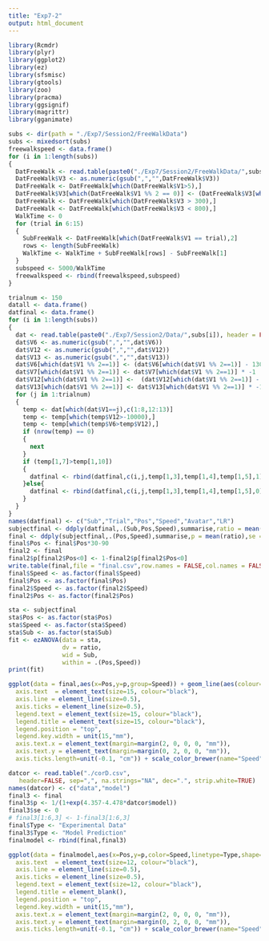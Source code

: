 ```yaml
---
title: "Exp7-2"
output: html_document
---
```


```r
library(Rcmdr)
library(plyr)
library(ggplot2)
library(ez)
library(sfsmisc)
library(gtools)
library(zoo)
library(pracma)
library(ggsignif)
library(magrittr)
library(gganimate)
```

```r
subs <- dir(path = "./Exp7/Session2/FreeWalkData")
subs <- mixedsort(subs)
freewalkspeed <- data.frame()
for (i in 1:length(subs))
{
  DatFreeWalk <- read.table(paste0("./Exp7/Session2/FreeWalkData/",subs[i]), header = FALSE, sep = ";", na.strings = "NA",dec = ".", strip.white = TRUE)
  DatFreeWalk$V3 <- as.numeric(gsub(",","",DatFreeWalk$V3))
  DatFreeWalk <- DatFreeWalk[which(DatFreeWalk$V1>5),]
  DatFreeWalk$V3[which(DatFreeWalk$V1 %% 2 == 0)] <- (DatFreeWalk$V3[which(DatFreeWalk$V1 %% 2 == 0)] - 1300)*-1
  DatFreeWalk <- DatFreeWalk[which(DatFreeWalk$V3 > 300),]
  DatFreeWalk <- DatFreeWalk[which(DatFreeWalk$V3 < 800),]
  WalkTime <- 0
  for (trial in 6:15)
  {
    SubFreeWalk <- DatFreeWalk[which(DatFreeWalk$V1 == trial),2]
    rows <- length(SubFreeWalk)
    WalkTime <- WalkTime + SubFreeWalk[rows] - SubFreeWalk[1]
  }
  subspeed <- 5000/WalkTime
  freewalkspeed <- rbind(freewalkspeed,subspeed)
}
```

```r
trialnum <- 150
datall <- data.frame()
datfinal <- data.frame()
for (i in 1:length(subs))
{
  dat <- read.table(paste0("./Exp7/Session2/Data/",subs[i]), header = FALSE, sep = ";", na.strings = "NA", dec = ".", strip.white = TRUE)
  dat$V6 <- as.numeric(gsub(",","",dat$V6))
  dat$V12 <- as.numeric(gsub(",","",dat$V12))
  dat$V13 <- as.numeric(gsub(",","",dat$V13))  
  dat$V6[which(dat$V1 %% 2==1)] <- (dat$V6[which(dat$V1 %% 2==1)] - 1300) * -1
  dat$V7[which(dat$V1 %% 2==1)] <- dat$V7[which(dat$V1 %% 2==1)] * -1
  dat$V12[which(dat$V1 %% 2==1)] <-  (dat$V12[which(dat$V1 %% 2==1)] - 1300) * -1
  dat$V13[which(dat$V1 %% 2==1)] <- dat$V13[which(dat$V1 %% 2==1)] * -1
  for (j in 1:trialnum) 
  {
    temp <- dat[which(dat$V1==j),c(1:8,12:13)]
    temp <- temp[which(temp$V12>-10000),]
    temp <- temp[which(temp$V6>temp$V12),]
    if (nrow(temp) == 0)
    {
      next
    }
    if (temp[1,7]>temp[1,10])
    {
      datfinal <- rbind(datfinal,c(i,j,temp[1,3],temp[1,4],temp[1,5],1))
    }else{
      datfinal <- rbind(datfinal,c(i,j,temp[1,3],temp[1,4],temp[1,5],0))
    }
  }
}
names(datfinal) <- c("Sub","Trial","Pos","Speed","Avatar","LR")
subjectfinal <- ddply(datfinal,.(Sub,Pos,Speed),summarise,ratio = mean(LR))
final <- ddply(subjectfinal,.(Pos,Speed),summarise,p = mean(ratio),se = sd(ratio)/sqrt(length(subs)))
final$Pos <- final$Pos*30-90
final2 <- final
final2$p[final2$Pos<0] <- 1-final2$p[final2$Pos<0]
write.table(final,file = "final.csv",row.names = FALSE,col.names = FALSE,sep = ",")
final$Speed <- as.factor(final$Speed)
final$Pos <- as.factor(final$Pos)
final2$Speed <- as.factor(final2$Speed)
final2$Pos <- as.factor(final2$Pos)
```

```r
sta <- subjectfinal
sta$Pos <- as.factor(sta$Pos)
sta$Speed <- as.factor(sta$Speed)
sta$Sub <- as.factor(sta$Sub)
fit <- ezANOVA(data = sta,
               dv = ratio,
               wid = Sub,
               within = .(Pos,Speed))
print(fit)
```

```r
ggplot(data = final,aes(x=Pos,y=p,group=Speed)) + geom_line(aes(colour=Speed),size=1) + geom_point(aes(colour=Speed),size=3) + geom_errorbar(aes(ymin=p-se, ymax=p+se,colour=Speed), width=0.1,size=1) + ylab("Probability of bypassing from right side") + xlab("Starting position of the virtual human (°)" )+ coord_cartesian(ylim=c(0, 1)) + scale_y_continuous(breaks=seq(0, 1, 0.1),expand=c(0,0)) + scale_x_discrete(breaks=seq(-60,60,30)) + theme_bw() + theme(axis.title = element_text(size=15, colour="black"),
  axis.text  = element_text(size=15, colour="black"),
  axis.line = element_line(size=0.5),
  axis.ticks = element_line(size=0.5),
  legend.text = element_text(size=15, colour="black"),
  legend.title = element_text(size=15, colour="black"),
  legend.position = "top",
  legend.key.width = unit(15,"mm"),
  axis.text.x = element_text(margin=margin(2, 0, 0, 0, "mm")),
  axis.text.y = element_text(margin=margin(0, 2, 0, 0, "mm")),
  axis.ticks.length=unit(-0.1, "cm")) + scale_color_brewer(name="Speed",palette = "Set2")
```

```r
datcor <- read.table("./corD.csv",
   header=FALSE, sep=",", na.strings="NA", dec=".", strip.white=TRUE)
names(datcor) <- c("data","model")
final3 <- final
final3$p <- 1/(1+exp(4.357-4.478*datcor$model))
final3$se <- 0
# final3[1:6,3] <- 1-final3[1:6,3]
final$Type <- "Experimental Data"
final3$Type <- "Model Prediction"
finalmodel <- rbind(final,final3)

ggplot(data = finalmodel,aes(x=Pos,y=p,color=Speed,linetype=Type,shape=Type,group=interaction(Speed,Type))) + geom_line(size=1) + geom_point(size=4.5) + geom_errorbar(aes(ymin=p-se, ymax=p+se), width=0.1,size=1) + ylab("Probability of bypassing from right") + xlab("Starting position of the virtual human (°)" )+ coord_cartesian(ylim=c(0, 1)) + scale_y_continuous(breaks=seq(0, 1, 0.2),expand=c(0,0)) + scale_x_discrete(breaks=seq(-60,60,30))+ guides(fill=guide_legend(title='MY NEW TITLE')) + theme_classic() + theme(axis.title = element_text(size=15, colour="black"),
  axis.text  = element_text(size=12, colour="black"),
  axis.line = element_line(size=0.5),
  axis.ticks = element_line(size=0.5),
  legend.text = element_text(size=12, colour="black"),
  legend.title = element_blank(),
  legend.position = "top",
  legend.key.width = unit(15,"mm"),
  axis.text.x = element_text(margin=margin(2, 0, 0, 0, "mm")),
  axis.text.y = element_text(margin=margin(0, 2, 0, 0, "mm")),
  axis.ticks.length=unit(-0.1, "cm")) + scale_color_brewer(name="Speed",palette = "Set2")
```
